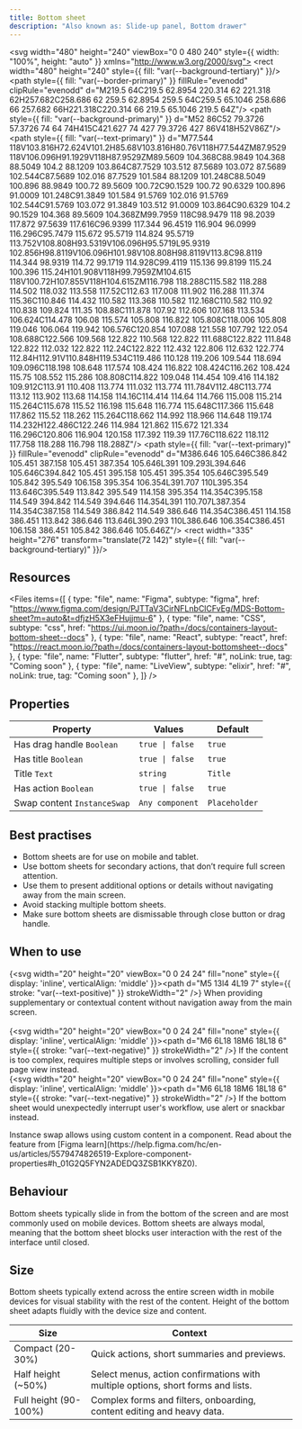 ```yaml
---
title: Bottom sheet
description: "Also known as: Slide-up panel, Bottom drawer"
---
```


<svg width="480" height="240" viewBox="0 0 480 240" style={{ width: "100%", height: "auto" }} xmlns="http://www.w3.org/2000/svg">
<rect width="480" height="240" style={{ fill: "var(--background-tertiary)" }}/>
<path style={{ fill: "var(--border-primary)" }} fillRule="evenodd" clipRule="evenodd" d="M219.5 64C219.5 62.8954 220.314 62 221.318 62H257.682C258.686 62 259.5 62.8954 259.5 64C259.5 65.1046 258.686 66 257.682 66H221.318C220.314 66 219.5 65.1046 219.5 64Z"/>
<path style={{ fill: "var(--background-primary)" }} d="M52 86C52 79.3726 57.3726 74 64 74H415C421.627 74 427 79.3726 427 86V418H52V86Z"/>
<path style={{ fill: "var(--text-primary)" }} d="M77.544 118V103.816H72.624V101.2H85.68V103.816H80.76V118H77.544ZM87.9529 118V106.096H91.1929V118H87.9529ZM89.5609 104.368C88.9849 104.368 88.5049 104.2 88.1209 103.864C87.7529 103.512 87.5689 103.072 87.5689 102.544C87.5689 102.016 87.7529 101.584 88.1209 101.248C88.5049 100.896 88.9849 100.72 89.5609 100.72C90.1529 100.72 90.6329 100.896 91.0009 101.248C91.3849 101.584 91.5769 102.016 91.5769 102.544C91.5769 103.072 91.3849 103.512 91.0009 103.864C90.6329 104.2 90.1529 104.368 89.5609 104.368ZM99.7959 118C98.9479 118 98.2039 117.872 97.5639 117.616C96.9399 117.344 96.4519 116.904 96.0999 116.296C95.7479 115.672 95.5719 114.824 95.5719 113.752V108.808H93.5319V106.096H95.5719L95.9319 102.856H98.8119V106.096H101.98V108.808H98.8119V113.8C98.8119 114.344 98.9319 114.72 99.1719 114.928C99.4119 115.136 99.8199 115.24 100.396 115.24H101.908V118H99.7959ZM104.615 118V100.72H107.855V118H104.615ZM116.798 118.288C115.582 118.288 114.502 118.032 113.558 117.52C112.63 117.008 111.902 116.288 111.374 115.36C110.846 114.432 110.582 113.368 110.582 112.168C110.582 110.92 110.838 109.824 111.35 108.88C111.878 107.92 112.606 107.168 113.534 106.624C114.478 106.08 115.574 105.808 116.822 105.808C118.006 105.808 119.046 106.064 119.942 106.576C120.854 107.088 121.558 107.792 122.054 108.688C122.566 109.568 122.822 110.568 122.822 111.688C122.822 111.848 122.822 112.032 122.822 112.24C122.822 112.432 122.806 112.632 122.774 112.84H112.91V110.848H119.534C119.486 110.128 119.206 109.544 118.694 109.096C118.198 108.648 117.574 108.424 116.822 108.424C116.262 108.424 115.75 108.552 115.286 108.808C114.822 109.048 114.454 109.416 114.182 109.912C113.91 110.408 113.774 111.032 113.774 111.784V112.48C113.774 113.12 113.902 113.68 114.158 114.16C114.414 114.64 114.766 115.008 115.214 115.264C115.678 115.52 116.198 115.648 116.774 115.648C117.366 115.648 117.862 115.52 118.262 115.264C118.662 114.992 118.966 114.648 119.174 114.232H122.486C122.246 114.984 121.862 115.672 121.334 116.296C120.806 116.904 120.158 117.392 119.39 117.76C118.622 118.112 117.758 118.288 116.798 118.288Z"/>
<path style={{ fill: "var(--text-primary)" }} fillRule="evenodd" clipRule="evenodd" d="M386.646 105.646C386.842 105.451 387.158 105.451 387.354 105.646L391 109.293L394.646 105.646C394.842 105.451 395.158 105.451 395.354 105.646C395.549 105.842 395.549 106.158 395.354 106.354L391.707 110L395.354 113.646C395.549 113.842 395.549 114.158 395.354 114.354C395.158 114.549 394.842 114.549 394.646 114.354L391 110.707L387.354 114.354C387.158 114.549 386.842 114.549 386.646 114.354C386.451 114.158 386.451 113.842 386.646 113.646L390.293 110L386.646 106.354C386.451 106.158 386.451 105.842 386.646 105.646Z"/>
<rect width="335" height="276" transform="translate(72 142)" style={{ fill: "var(--background-tertiary)" }}/>
</svg>


## Resources

<Files
  items={[
    {
      type: "file",
      name: "Figma",
      subtype: "figma",
      href: "https://www.figma.com/design/PJTTaV3CirNFLnbClCFvEg/MDS-Bottom-sheet?m=auto&t=dfjzH5X3eFHujjmu-6"
    },
    {
      type: "file",
      name: "CSS",
      subtype: "css",
      href: "https://ui.moon.io/?path=/docs/containers-layout-bottom-sheet--docs"
    },
    {
      type: "file",
      name: "React",
      subtype: "react",
      href: "https://react.moon.io/?path=/docs/containers-layout-bottomsheet--docs"
    },
    {
      type: "file",
      name: "Flutter",
      subtype: "flutter",
      href: "#",
      noLink: true,
      tag: "Coming soon"
    },
    {
      type: "file",
      name: "LiveView",
      subtype: "elixir",
      href: "#",
      noLink: true,
      tag: "Coming soon"
    },
  ]}
/>


## Properties

| **Property**                        | **Values**                                   | **Default**
|-----------------------------------  |----------------------------------------------| -----------------------------------------------
| Has drag handle `Boolean`           | `true \| false`                              | `true`
| Has title `Boolean`                 | `true \| false`                              | `true`
| Title `Text`                        | `string`                                     | `Title`
| Has action `Boolean`                | `true \| false`                              | `true`
| Swap content  `InstanceSwap`        | `Any component`                               | `Placeholder`

## Best practises

- Bottom sheets are for use on mobile and tablet.
- Use bottom sheets for secondary actions, that don’t require full screen attention.
- Use them to present additional options or details without navigating away from the main screen.
- Avoid stacking multiple bottom sheets.
- Make sure bottom sheets are dismissable through close button or drag handle.

## When to use

{<svg width="20" height="20" viewBox="0 0 24 24" fill="none" style={{ display: 'inline', verticalAlign: 'middle' }}><path d="M5 13l4 4L19 7" style={{ stroke: "var(--text-positive)" }} strokeWidth="2" /></svg>} When providing supplementary or contextual content without navigation away from the main screen. <br/><br/>
{<svg width="20" height="20" viewBox="0 0 24 24" fill="none" style={{ display: 'inline', verticalAlign: 'middle' }}><path d="M6 6L18 18M6 18L18 6" style={{ stroke: "var(--text-negative)" }} strokeWidth="2" /></svg>} If the content is too complex, requires multiple steps or involves scrolling, consider full page view instead. <br/>
{<svg width="20" height="20" viewBox="0 0 24 24" fill="none" style={{ display: 'inline', verticalAlign: 'middle' }}><path d="M6 6L18 18M6 18L18 6" style={{ stroke: "var(--text-negative)" }} strokeWidth="2" /></svg>}  If the bottom sheet would unexpectedly interrupt user's workflow, use alert or snackbar instead. <br/>

<Note type="info" title="Note">
    Instance swap allows using custom content in a component. Read about the feature from [Figma learn](https://help.figma.com/hc/en-us/articles/5579474826519-Explore-component-properties#h_01G2Q5FYN2ADEDQ3ZSB1KKY8Z0).
</Note>

## Behaviour

Bottom sheets typically slide in from the bottom of the screen and are most commonly used on mobile devices.
Bottom sheets are always modal, meaning that the bottom sheet blocks user interaction with the rest of the interface until closed.

## Size

Bottom sheets typically extend across the entire screen width in mobile devices for visual stability with the rest of the content. Height of the bottom sheet adapts fluidly with the device size and content.

| **Size**                        | **Context**
|-------------------------------  |----------------------------------------------
| Compact (20-30%)                | Quick actions, short summaries and previews.
| Half height (~50%)              | Select menus, action confirmations with multiple options, short forms and lists.
| Full height (90-100%)           | Complex forms and filters, onboarding, content editing and heavy data.
